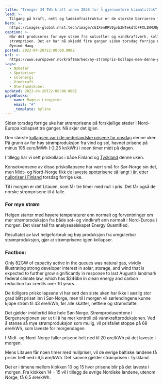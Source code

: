 ```yaml
---
title: "Trenger 34 TWh kraft innen 2030 for å gjennomføre klimatiltak"
lead: >-
  Tilgang på kraft, nett og ladeinfrastruktur er de største barrieren for å gjennomføre tiltakene i Miljødirektoratets rapport Klimatiltak i Norge mot 2030.
hero: >-
  https://images-global.nhst.tech/image/cG1XenRRV0gvb3NTekdtbFFXL1NMU0gva0t5c1JWL0VFWnEvREVPRisvcz0=/nhst/binary/7f631233cf039a000e5e67cf24568fb8?image_version=640
caption: >-
  Når det produseres for mye strøm fra solceller og vindkraftverk, kollapser
  strømprisen. Det er har nå skjedd fire ganger siden torsdag forrige uke. Foto:
  Øyvind Haug
posted: 2023-04-20T22:00:00.000Z
url: >-
  https://www.europower.no/kraftmarked/ny-strompris-kollaps-men-denne-gangen-blir-det-billigere-ogsa-i-norge/2-1-1438894
tags:
  - Nyheter
  - Spotpriser
  - solenergi
  - Vindkraft
  - Utenlandskabel
updated: 2023-04-20T22:00:00.000Z
pageBlocks:
  - name: Magnus Lingjærde
    email: "#"
    _template: byline
---
```


Siden torsdag forrige uke har strømprisene på forskjellige steder i Nord-Europa kollapset tre ganger. Nå skjer det igjen.

Den største [kollapsen var i de nederlandske prisene for onsdag](https://www.europower.no/kraftmarked/na-kan-vi-importere-nesten-gratis-nederlandsk-strom-rsaken-er-for-mye-sol-og-vind/2-1-1434832 "kollapsen var i de nederlandske prisene for onsdag") denne uken. På grunn av for høy strømproduksjon fra vind og sol, havnet prisene på minus 195 euro/MWh (-2,25 kr/kWh) i noen timer midt på dagen.

I tillegg har vi sett priskollaps i både Finland og [Tyskland](https://www.europower.no/kraftmarked/stromprisen-kollapser-i-europa-sol-og-vind-dekker-nesten-hele-forbruket/2-1-1438161 "Tyskland") denne uken.

Konsekvensene av disse priskollapsene har vært små for Sør-Norge sin del, men Midt- og Nord-Norge fikk [de laveste spotprisene så langt i år, etter nullpriser i Finland](https://www.europower.no/kraftmarked/gratis-strom-fra-finland-sorger-for-arets-laveste-strompriser/2-1-1433116 "de laveste spotprisene så langt i år, etter nullpriser i Finland") torsdag forrige uke.

Til i morgen er det Litauen, som får tre timer med null i pris. Det får også de norske strømprisene til å falle.

### For mye strøm

Helgen starter med høyere temperaturer enn normalt og forventninger om mer strømproduksjon fra både sol- og vindkraft enn normalt i Nord-Europa i morgen. Det viser tall fra analyseselskapet Energy Quantified.[
](https://www.europower.no/news/2-1-1438161)

Resultatet av lavt helgeforbruk og høy produksjon fra uregulerbar strømproduksjon, gjør at strømprisene igjen kollapser.

<div class="factbox">
  <h3>Factbox:</h3>
  <p>
    Only 82GW of capacity active in the queues was natural gas, vividly
    illustrating strong developer interest in solar, storage, and wind that is
    expected to further grow significantly in response to last August’s landmark
    federal climate law, which has $246bn in clean energy and carbon reduction
    tax credits over 10 years.
  </p>
</div>

De tidligere priskollapsene vi har sett den siste uken har ikke i særlig stor grad
blitt priset inn i Sør-Norge, men til i morgen vil sørlendingene kunne kjøpe strøm
til 43 øre/kWh, før alle skatter, nettleie og strømstøtte.

Det gjelder imidlertid ikke hele Sør-Norge. Strømprodusentene i Bergensregionen ser ut til å ha mer kontroll på vannkraftproduksjonen. Ved å stanse så mye strømproduksjon som mulig, vil prisfallet stoppe på 69 øre/kWh, som laveste for morgendagen.

I Midt- og Nord-Norge faller prisene helt ned til 20 øre/kWh på det laveste i morgen.

Mens Litauen får noen timer med nullpriser, vil de øvrige baltiske landene få priser helt ned i 6,5 øre/kWh. Det samme gjelder strømprisen i Tyskland.

Det er i timene mellom klokken 10 og 15 hvor prisene blir på det laveste i morgen. Fra klokken 14 – 15 vil i tillegg de øvrige Nordiske landene, utenom Norge, få 6,5 øre/kWh.
